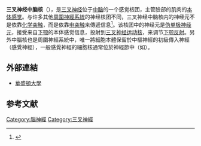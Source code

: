 {{Infobox brain
| Name            = 三叉神经中脑核 
| Latin           = nucleus mesencephalicus nervi trigemini
| Image           = Gray696.png
| Caption         = 该图展示各个脑神经核，背面观。红色所示为运动核团，蓝色为感觉核团。（三叉神经核标注为“V和Vs”）
| Image2          =
| Caption2        =
| IsPartOf        =
| Components      =
| Artery          =
| Vein            =
<!--
| GraySubject     = 187 
| GrayPage        = 787 
| BrainInfoType   = hier
| BrainInfoNumber = 550
| MeshName        = Trigeminal+nuclei
| MeshNumber      = A08.186.211.132.931
| NeuroLex        = Mesencephalic nucleus of trigeminal nerve
| NeuroLexID      = birnlex_1010
| DorlandsPre     = n_11
| DorlandsSuf     = 12581865
-->
}}
'''三叉神经中脑核'''（{{lang|en|Mesencephalic nucleus of trigeminal nerve}}），是[[三叉神经|三叉神经]]位于[[中脑|中脑]]的一个感觉核团，主管臉部的肌肉的[[本体感觉|本体感觉]]。与许多其他[[周圍神經系統|周圍神經系統]]的神经核团不同，三叉神经中脑核内的神经元不是依靠[[化学突触|化学突触]]，而是依靠[[电突触|电突触]]来傳遞信息<ref name="pmid5545184">{{cite journal |author=Baker R, Llinás R |title=Electrotonic coupling between neurones in the rat mesencephalic nucleus |journal=J. Physiol. (Lond.) |volume=212 |issue=1 |pages=45–63 |year=1971 |pmid=5545184 |doi= 10.1113/jphysiol.1971.sp009309|pmc=1395705}}</ref>。该核团中的神经元是[[伪单极神经元|伪单极神经元]]，接受来自[[下颚|下颚]]的本体感觉信息，投射到[[三叉神经运动核|三叉神经运动核]]，来调节[[下颚反射|下颚反射]]。另外中腦核也是周圍神經系統中，唯一將細胞本體保留於中樞神經的初級傳入神經（感覺神經），一般感覺神經的細胞核通常位於神經節中（如{{le|三叉神經節|trigeminal ganglion}}）。

==外部連結==
* [https://web.archive.org/web/20070413030711/http://thalamus.wustl.edu/course/brstem.html 華盛頓大學]
== 参考文献 ==
{{reflist}}

{{中脑}}
{{腦神經}}

[[Category:腦神經|Category:腦神經]]
[[Category:三叉神經|Category:三叉神經]]